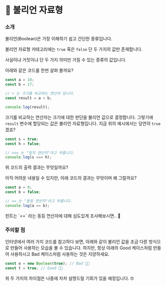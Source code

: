 # 📗 불리언 자료형

### 소개

불리언(Boolean)은 가장 이해하기 쉽고 간단한 종류입니다.

불리언 자료형 카테고리에는 `true` 혹은 `false` 단 두 가지의 값만 존재합니다.

사실이냐 거짓이냐 단 두 가지 의미만 가질 수 있는 종류의 값입니다.

아래와 같은 코드를 한번 살펴 볼까요?

```javascript
const a = 10;
const b = 17;

// < 는 크기를 비교하는 연산자 입니다.
const result = a < b;

console.log(result);
```

크기를 비교하는 연산자는 크기에 대한 판단을 불리언 값으로 결정합니다. 그렇기에 `result` 변수에 할당되는 값은 불리언 자료형입니다. 지금 위의 예시에서는 당연히 `true` 겠죠?

```javascript
const s = true;
const h = false;

// === 는 "일치 연산자"라고 부릅니다.
console.log(s === h);
```

위 코드의 출력 결과는 무엇일까요?

아직 어려운 내용일 수 있지만, 아래 코드의 결과는 무엇이며 왜 그럴까요?

```javascript
const a = 0;
const b = false;

// == 는 "동등 연산자"라고 부릅니다.
console.log(a == b);
```

<Callout>
  힌트는 `==` 라는 동등 연산자에 대해 심도있게 조사해보시면.. 🙂
</Callout>

### 주의할 점

인터넷에서 여러 가지 코드를 참고하다 보면, 아래와 같이 불리언 값을 조금 다른 방식으로 만들어 사용하는 모습을 볼 수 있습니다. 하지만, 항상 아래의 Good 케이스처럼 만들어 사용하시고 Bad 케이스처럼 사용하는 것은 지양하세요.

```javascript
const o = new Boolean(true); // Bad 👎🏻
const t = true; // Good 👍🏻
```

위 두 가지의 차이점은 나중에 차차 설명드릴 기회가 있을 예정입니다. 🤓
